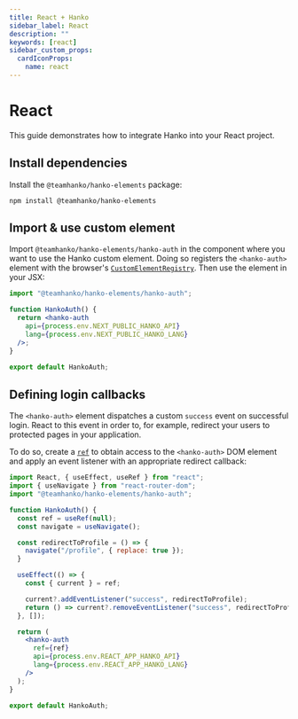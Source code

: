 ```yaml
---
title: React + Hanko
sidebar_label: React
description: ""
keywords: [react]
sidebar_custom_props:
  cardIconProps:
    name: react
---
```


# React

This guide demonstrates how to integrate Hanko into your React project.

## Install dependencies
Install the `@teamhanko/hanko-elements` package:

```shell npm2yarn
npm install @teamhanko/hanko-elements
```

## Import & use custom element

Import `@teamhanko/hanko-elements/hanko-auth` in the component where you want to use the Hanko custom element.
Doing so registers the `<hanko-auth>` element with the browser's
[`CustomElementRegistry`](https://developer.mozilla.org/de/docs/Web/API/CustomElementRegistry). Then use the element
in your JSX:

```jsx {1,4-7} title="HankoAuth.jsx" showLineNumbers
import "@teamhanko/hanko-elements/hanko-auth";

function HankoAuth() {
  return <hanko-auth
    api={process.env.NEXT_PUBLIC_HANKO_API}
    lang={process.env.NEXT_PUBLIC_HANKO_LANG}
  />;
}

export default HankoAuth;
```

## Defining login callbacks

The `<hanko-auth>` element dispatches a custom `success` event on successful login. React to this
event in order to, for example, redirect your users to protected pages in your application.

To do so, create a [`ref`](https://reactjs.org/docs/hooks-reference.html#useref) to obtain access to the `<hanko-auth>`
DOM element and apply an event listener with an appropriate redirect callback:

```jsx {1-2,6-18,22} title="HankoAuth.jsx" showLineNumbers
import React, { useEffect, useRef } from "react";
import { useNavigate } from "react-router-dom";
import "@teamhanko/hanko-elements/hanko-auth";

function HankoAuth() {
  const ref = useRef(null);
  const navigate = useNavigate();

  const redirectToProfile = () => {
    navigate("/profile", { replace: true });
  }

  useEffect(() => {
    const { current } = ref;

    current?.addEventListener("success", redirectToProfile);
    return () => current?.removeEventListener("success", redirectToProfile);
  }, []);

  return (
    <hanko-auth
      ref={ref}
      api={process.env.REACT_APP_HANKO_API}
      lang={process.env.REACT_APP_HANKO_LANG}
    />
  );
}

export default HankoAuth;
```
